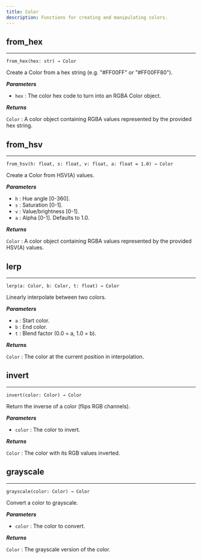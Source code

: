 ```yaml
---
title: Color
description: Functions for creating and manipulating colors.
---
```


## from_hex
---

`from_hex(hex: str) → Color`

Create a Color from a hex string (e.g. "#FF00FF" or "#FF00FF80").

_**Parameters**_

- `hex` : The color hex code to turn into an RGBA Color object.

_**Returns**_

`Color` : A color object containing RGBA values represented by the provided hex string.

## from_hsv
---

`from_hsv(h: float, s: float, v: float, a: float = 1.0) → Color`

Create a Color from HSV(A) values.

_**Parameters**_

- `h` : Hue angle [0-360].
- `s` : Saturation [0-1].
- `v` : Value/brightness [0-1].
- `a` : Alpha [0-1]. Defaults to 1.0.

_**Returns**_

`Color` : A color object containing RGBA values represented by the provided HSV(A) values.

## lerp
---

`lerp(a: Color, b: Color, t: float) → Color`

Linearly interpolate between two colors.

_**Parameters**_

- `a` : Start color.
- `b` : End color.
- `t` : Blend factor (0.0 = a, 1.0 = b).

_**Returns**_

`Color` : The color at the current position in interpolation.

## invert
---

`invert(color: Color) → Color`

Return the inverse of a color (flips RGB channels).

_**Parameters**_

- `color` : The color to invert.

_**Returns**_

`Color` : The color with its RGB values inverted.

## grayscale
---

`grayscale(color: Color) → Color`

Convert a color to grayscale.

_**Parameters**_

- `color` : The color to convert.

_**Returns**_

`Color` : The grayscale version of the color.
